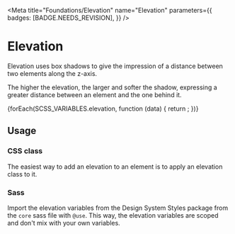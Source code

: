 
<Meta
  title="Foundations/Elevation"
  name="Elevation"
  parameters={{
    badges: [BADGE.NEEDS_REVISION],
  }}
/>

# Elevation

<div className="lead">
  Elevation uses box shadows to give the impression of a distance between two elements along the
  z-axis.
</div>

The higher the elevation, the larger and softer the shadow, expressing a greater distance between an element and the one behind it.

<div className="elevation-container">
  {forEach(SCSS_VARIABLES.elevation, function (data) {
    return <ElevationTile key={data.key} level={data.key} />;
  })}
</div>

## Usage

### CSS class

The easiest way to add an elevation to an element is to apply an elevation class to it.

<Canvas of={ElevationDemos.Default} sourceState="shown" />

### Sass

Import the elevation variables from the Design System Styles package from the `core` sass file with `@use`. This way, the elevation variables are scoped and don't mix with your own variables.

```scss dark
@use '@swisspost/design-system-styles/core' as post;

.elevated-element {
  box-shadow: post.$elevation-5;
}
```
